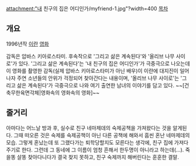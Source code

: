 attachment:"내 친구의 집은 어디인가/myfriend-1.jpg"?width=400
[[목차]]
== 개요 ==
1996년작 [[이란]] [[영화]]

감독은 압바스 키아로스타미. 후속작으로 '그리고 삶은 계속된다'와 '올리브 나무 사이로'가 있다. '그리고 삶은 계속된다'는 '내 친구의 집은 어디인가'가 극중극으로 나오는데 이 영화를 촬영한 감독(실제 압바스 키아로스타미가 아닌 배우)이 이란에 대지진이 일어나자 주연 소년들의 안위가 걱정되어 찾아간다는 내용이며, '올리브 나무 사이로'는 '그리고 삶은 계속된다'가 극중극으로 나와 여기 출연한 남녀의 이야기를 담고 있다. ~~[건축무한육면각체|영화속의 영화속의 영화]~~
== 줄거리 ==
아마다는 어느날 방과 후, 실수로 친구 네마제데의 숙제공책을 가져왔다는 것을 알게된다. 그때 떠오른 것은 숙제를 숙제공책이 아닌 다른 공책에 해와서 흠씬 혼난 네마제데의 모습. 그렇게 혼났는데 또 그랬다가는 퇴학당할지도 모른다는 생각에, 친구 집에 가져다 주기로 한다. 그런데 그 동네에 그 이름이 엄청 흔해서 한두명이 아니라고 하는데(…). 죽을똥 살똥 찾아다니다가 결국 찾지 못하고, 친구 숙제까지 해버린다는 훈훈한 결말.

